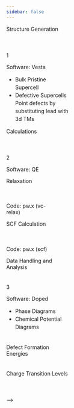 ```yaml
---
sidebar: false
---
```


<script src="https://cdn.jsdelivr.net/npm/leader-line@1.0.7/leader-line.min.js"></script>


::: {.step #step1 data-connect="step1A, step2" style="width: 12em; height: 4em; top: 5em; left: 3em;"}
Structure Generation
:::

::: {.folded-tl-box style="top: 5em; left: 2.5em;"}
1
:::

::: {.folded-tr-box style="top: 9.5em; left: 13em;"}
Software: Vesta
:::


::: {.step #step1A style="line-height: 1.5; text-align: left; width: 12em; height: 9em; top: 14em; left: 3em;"}
- Bulk Pristine Supercell
- Defective Supercells
    Point defects by substituting lead with 3d TMs
:::


::: {.step #step2 data-connect="step2A, step3" style="width: 12em; height: 4em; top: 5em; left: 19em;"}
Calculations
:::

::: {.folded-tl-box style="top: 5em; left: 22.5em;"}
2
:::

::: {.folded-tr-box style="top: 9.5em; left: 33em;"}
Software: QE
:::

::: {.step #step2A data-connect="step2B" style="width: 10em; height: 3.75em; top: 15em; left: 20em;"}
Relaxation
:::

::: {.folded-tr-box style="width: 9em; top: 22em; left: 32.5em;"}
Code: pw.x 
(vc-relax)
:::

::: {.step #step2B style="width: 10em; height: 3.75em; top: 25em; left: 20em;"}
SCF Calculation
:::

::: {.folded-tr-box style="width: 9em; top: 34em; left: 32.5em;"}
Code: pw.x (scf)
:::

::: {.step #step3 data-connect="step3A" style="width: 12em; height: 4em; top: 5em; left: 35em;"}
Data Handling and Analysis
:::

::: {.folded-tl-box style="top: 5em; left: 42.5em;"}
3
:::

::: {.folded-tr-box style="top: 9.5em; left: 54em;"}
Software: Doped
:::

::: {.step #step3A data-connect="step3B" style="line-height: 1.5; width: 12em; height: 6em; top: 13em; left: 35em;"}
- Phase Diagrams
- Chemical Potential Diagrams
:::


::: {.step #step3B data-connect="step3C" style="width: 12em; height: 4em; top: 22em; left: 35em;"}
Defect Formation Energies
:::

::: {.step #step3C style="width: 12em; height: 4em; top: 29em; left: 35em;"}
Charge Transition Levels
:::











<!-- ::: {.step #step4 style="top: 300px; left: 300px;"}
End
::: --> -->

